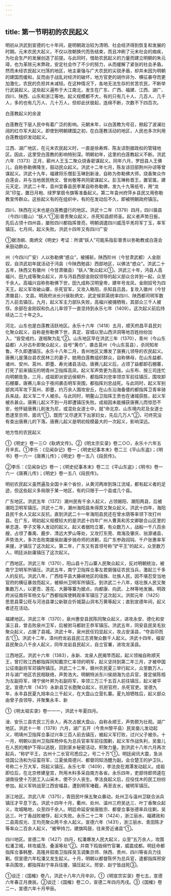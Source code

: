 ```yaml
---
---
---
```

title: 第一节明初的农民起义
---



明初从洪武到宣德的七十年间，是明朝政治较为清明、社会经济得到恢复和发展的时期。元末农民大起义，不仅以改朝换代而告结束，而且冲刷了元末社会的痼疾，为社会生产的发展创造了前提。与此同时，借助农民起义的力量而建立明朝的朱元璋，也为革除元末弊政，安定社会作了不少的努力，从而缓解了紧张的社会矛盾。然而未经农民起义扫荡的地区，地主豪强与广大农民的尖锐矛盾，却并未因为明朝的建国而缓和，反而由于战乱对经济的破坏，地方官吏的胡作非为、横征暴夺而更加激化，农民的负担并未减轻。在这种情况下，各地无法生存的贫苦农民，不断举行武装起义。这些起义遍布于大江南北，发生在广东、广西、福建、江西、湖广、四川、陕西、山东和浙江等地。起义规模都不大，有的只有几十人、几百人、几千人，多的也有几万人、几十万人，但却此伏彼起，连绵不断，次数不下四百次。

白莲教起义的余波

白莲教在下层人民中有着广泛的影响。元朝末年，以白莲教为号召，掀起了波澜壮阔的红巾军大起义。即使到明朝建国之初，在白莲教活动的地区，人民也多次利用白莲教组织发动起义。

江西、湖广地区，在元末农民起义时，一直是徐寿辉、陈友谅割据政权的管辖地区。因此，这里受白莲教的影响特别深。明朝初年，这里的白莲教起义不断。洪武六年（1373）正月，蕲州人王玉二聚众烧香密谋起义。同年六月，罗田县人王佛儿，自称弥勒佛降生，鼓动民众起义。洪武十二年七月，陈友谅旧部荆州孙谅等曾谋起义。洪武十九年，福建将乐僧彭玉琳到新淦，自称为弥勒佛大师，烧香聚众作白莲会，并与当地居民杨文、曾尚敬等共同密谋起义。彭玉琳称晋王，置官属，建元天定。洪武二十年，袁州宜春县民李某自称弥勒佛，发九十九等纸号，用“龙凤”印玺，置日月袍、绿罗掌扇令旗等准备起义。第二年袁州府萍乡县民又用弥勒教宣传群众。这些起义有的在组织中，有的在发动后不久，即被明朝政府镇压。

四川、陕西在元末也是白莲教盛行的地区。洪武十二年（1379）四月，四川眉县（今四川眉山）“妖人”①彭普贵聚众起义，杀死知县颜师圣。起义者声势日振，先后占领十四州县，屡败四川都指挥普亮，明朝调遣四川威茂平羌将军丁玉，率军镇压。七月间，起义失败。洪武十四年又有四川广安

①据汤纲、南炳文《明史》考证：所谓“妖人”可能系指彭普贵以弥勒教或白莲会来鼓动群众。

州（今四川广安）人以弥勒佛“惑众”，被捕斩。陕西阶州（今甘肃武都）人金刚奴，自洪武初年就活动于沔县（今陕西勉县）西部地区，以佛法“惑众”。洪武二十五年，陕西又有徽州（今甘肃徽县）“妖人”聚众起义①。洪武三十年，沔县人高福兴、田九成等聚众起义，并与沔县西部金刚奴领导的起义部众合并到一起，众至千余人。高福兴自称弥勒佛下世，田九成称汉明皇帝，建年号龙凤，金刚奴号为四天王。起义军攻破山寨，杀死官军，又攻入略阳，杀知县吕昌，复攻入徽州（今甘肃徽县）、文县。明政府派长兴侯耿炳文、武定侯郭英统率四川、陕西都司明军数万人前去镇压。九月，起义军主力部队失败，高福兴被捕牺牲，其部众三千人被俘。余部在金刚奴和仇占儿率领下一直坚持到永乐七年（1409）。这次起义前后持续达二三十年之久。

河北、山东也是白莲教活跃地区。永乐十六年（1418）五月，顺天府昌平县民刘化聚众起义，自称是弥勒佛下世，真定、容城以至山西洪洞等地百姓纷纷加入，“皆受戒约，遂相聚为乱”②。山东地区早在洪武三年（1370），青州（今山东益都）人孙古朴即聚众起义，自号“黄巾”，袭击莒州（今山东莒县），杀同知牟鲁。不久即遭镇压。永乐十八年二月，青州地区又爆发了唐赛儿领导的农民起义。唐赛儿是蒲台县农民林三的妻子，她用白莲教组织群众，自称佛母，在山东益都、诸州、安州、莒州、即墨、寿光诸县活动。唐赛儿起义后，占领了益都卸石棚寨，打死了前来镇压的明青州卫指挥高凤，起义军声势更为高涨。山东布、按三司连忙向明朝告急，三月，成祖即派安远侯柳升、都指挥刘忠率领京军前往镇压，围攻卸石棚寨，唐赛儿率众于夜间袭击明军突围，都指挥刘忠战死。与此同时，起义军别部宾鸿军攻下莒州、即墨，约万余人围攻安丘，在山东沿海备倭的都指挥卫青率骑兵来战，起义军二千人被杀。与此同时，明鳌山卫指挥王贵也在诸城获胜，起义军被杀甚众。唐赛儿起义不到一月即遭镇压失败。成祖因未能捕获唐赛儿而惊恐不安，他怀疑唐赛儿削发为尼，或混处女道士中，就“命北京、山东境内尼及女道士悉逮至京师，面讯”①，既而“又尽逮天下出家妇女，先后几万人”②，可终究没有查出唐赛儿的下落。唐赛儿起义是明初规模最大的一次起义，影响深远。

地方性的农民起义

①《明史》卷一三○《耿炳文传》。②《明太宗实录》卷二○○，永乐十六年五月辛亥。①李乐：《见闻杂记》卷一；《明史纪事本末》卷二三《平山东盗》；《明书》卷一六一《唐赛儿传》；《明史》卷一五八《段民传》。

②李乐：《见闻杂记》卷一；《明史纪事本末》卷二三《平山东盗》；《明书》卷一六一《唐赛儿传》；《明史》卷一五八《段民传》。

明初农民起义虽然遍及全国十来个省份，从黄河两岸到珠江流域，都有起义者的足迹，但这些起义多局限于某一地区，有的只限于一个县或几个县。

广东地区。洪武五年（1372）潮州民有千余人起义，占领揭阳、潮阳两县，后被潮阳卫明军镇压。洪武十二年，潮州海阳县朱得原又聚众起义。洪武十四年，海阳县民千余人又起义反抗，直到洪武二十一年海阳县民还在曾水荫等率领下攻打州县。在广东，明初起义规模较大的是洪武十四年广州人曹真和苏文卿联合山区里的单志道、李子文等人发动的起义。起义者据险立寨，有众数万人，战船一千八百余艘，占领了番禺、鹿步、清远大罗山等处，又攻打东莞、南海及肇庆、翁源诸县，声势浩大，多次击败南雄侯赵庸步骑舟师的进剿，后广东参政阎钝、千户张惠率军来援，才镇压了这次起义。第二年，广东又有首领号称“铲平王”的起义，众至数万人，明廷派赵庸镇压了这次起义。

广西地区。洪武三年（1370），阳山县十万山寨人民聚众起义，反对明朝统治，被南宁卫明军所镇压。洪武五年，南宁卫指挥佥事左君弼强征农民当兵，激起三千多人的反抗。洪武八年，广西桂平县大藤峡地区的瑶族、壮族人民，因不堪忍受当地官府的横征暴敛而起义，被柳州卫明军所镇压。到洪武二十八年，瑶壮族人民又聚集数万人，以更吾、莲花、大藤等寨为据点，向都康、向武、上林等地发展。明政府派征南将军杨文与广西都指挥使韩观率军镇压了这次起义。洪熙元年（1425）思恩县覃公旺与河池县罩公新联合忻城莫山洞韦万黄等起义；直到宣德年间，起义者还在活动。

福建地区。洪武三年（1370），泉州惠安县民陈同聚众起义，进攻永安、德化和安溪三县，曾击败泉州卫军，后被驸马都尉王恭军镇压。洪武五年，同安县民吴毛狄聚众起义，占据了县城。洪武十年，泉州民任钧显起义，攻占安溪县，“夺县印而去”①。洪武十二年，漳州府龙岩县民江志贤聚众数千人起义。洪武十四年，福安县民聚众八千余人起义，同年龙岩县民起义，自立官署，进攻龙溪县。

江西地区。洪武十六年（1383），永新、龙泉人民揭竿而起，起义领袖自称顺天王，曾打败江西都指挥同知戴宗仁率领的明军，起义坚持到第二年三月，才被申国公征南副将军邓镇所镇压。洪武二十二年，赣州农民夏三举行起义，众至数万人，并与湖广地区农民相联络，声势浩大。明朝特派东川侯胡海为总兵官，普定侯陈桓为左副将军，靖宁侯叶昇为右副将军，率领三万三千五百人前往镇压，起义被平定。宣德六年（1431）永新县艾长胞聚众起义，抗拒官府，杀死官吏。宣德九年，永丰县民夏九旭率众三千起义，在大盘山立营扎寨。夏九旭牺牲后，起义部众由曾子良领导，并聚集永丰、新

①《明太祖实录》卷一一一，洪武十年夏四月。

淦、安乐三县农民三万余人，再次占据大盘山，自称永顺王，声势颇为壮观。湖广地区。洪武十一年（1378）六月，湖广五开（今贵州黎平县）民吴奤儿发动起义，明靖州卫指挥佥事过兴率三百人前去镇压，被起义军打败，过兴父子被杀。十一月，明朝以辰州卫指挥杨仲名为总兵官率军前往围剿，起义军作战失利，吴奤儿在人民的掩护下得以逃脱，回到家乡秘密活动，积聚力量。到洪武十八年六月再次起兵，“称铲平王，古州十二长官司悉应之，号二十万”①。明廷闻讯大震，急派信国公汤和为征蛮将军，江夏侯周德兴、都督同知汤醴为副，会合楚王的护卫队，号称二十万大军，将起义镇压。永乐七年（1409），李法良在湘潭发动起义。成祖即位后，在北京修建皇宫，所用木料多采自南方各省。永乐四年，吏部侍郎师逵在湖南役使十万民工入山采木，使不少人丧生。李法良起义后，应役伐木的民工纷纷参加。起义军转战至江西安福县，遭到明军堵截，再至吉水，被明军镇压。

浙江地区。洪武八年（1375），青田民叶保五聚众暴动，处州卫与温州卫联合派兵镇压才平息下去。洪武十四年十月，衢州、处州、温州三府吴达三、叶丁香聚众起义，攻城略地，众至四千余人。明廷命延安侯唐胜宗、都督佥事张德率兵往剿，吴达三、叶丁香战败被俘，起义失败。永乐二十二年（1424），浙江丽水、福建政和二县周叔光、王均亮聚众两千余人起义。宣德六年（1431），浙江丽水、青田陈才等率众二百余人起义，“被甲持刀，建旗鸣鼓，往来旁近诸县”①。

四川地区。宣德二年（1427）四月，松潘爆发人民大起义，众至“五万余人，攻围松潘卫城，转攻威茂、叠溪等处”②。并南下捣毁绵竹官署，威震成都。明廷命都指挥佥事韩整、高隆并叙南卫指挥吴玉调集京师、陕西、贵州、四川等省兵力往剿。但宣德六年松潘又发生起义。十月，明朝以都督陈怀为总兵官，遣都指挥邢安率兵围攻，都指挥赵宁率兵往援，镇压起义。邢安、赵宁皆战死③。

①谈迁：《国榷》卷八，洪武十八年六月辛卯。①《明宣宗实录》卷七五，宣德六年春正月庚辰。②谈迁：《国榷》卷二○，宣德二年四月丙戌。③《国榷》卷二一，宣德六年十月甲辰。